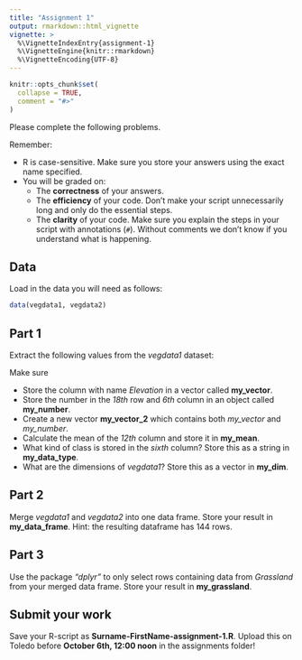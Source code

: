 ```yaml
---
title: "Assignment 1"
output: rmarkdown::html_vignette
vignette: >
  %\VignetteIndexEntry{assignment-1}
  %\VignetteEngine{knitr::rmarkdown}
  %\VignetteEncoding{UTF-8}
---
```


```r
knitr::opts_chunk$set(
  collapse = TRUE,
  comment = "#>"
)

```

Please complete the following problems.

Remember:

- R is case-sensitive. Make sure you store your answers using the exact name specified.
- You will be graded on:
  - The **correctness** of your answers.
  - The **efficiency** of your code. Don't make your script unnecessarily long and only do the essential steps.
  - The **clarity** of your code. Make sure you explain the steps in your script with annotations (`#`). Without comments we don't know if you understand what is happening.

## Data

Load in the data you will need as follows:

```r
data(vegdata1, vegdata2)
```

## Part 1

Extract the following values from the *vegdata1* dataset:

Make sure 

- Store the column with name *Elevation* in a vector called **my_vector**.
- Store the number in the *18th* row and *6th* column in an object called **my_number**.
- Create a new vector **my_vector_2** which contains both *my_vector* and *my_number*.
- Calculate the mean of the *12th* column and store it in **my_mean**.
- What kind of class is stored in the *sixth* column? Store this as a string in **my_data_type**.
- What are the dimensions of *vegdata1*? Store this as a vector in **my_dim**.

## Part 2

Merge *vegdata1* and *vegdata2* into one data frame. Store your result in **my_data_frame**. Hint: the resulting dataframe has 144 rows.

## Part 3

Use the package *"dplyr"* to only select rows containing data from *Grassland* from your merged data frame. Store your result in **my_grassland**. 

## Submit your work

Save your R-script as **Surname-FirstName-assignment-1.R**. Upload this on Toledo before **October 6th, 12:00 noon** in the assignments folder!
